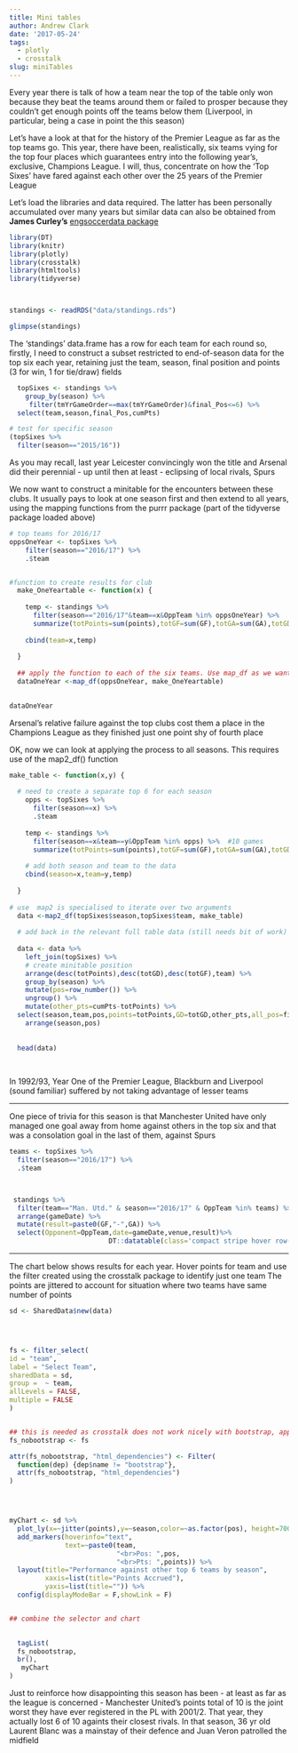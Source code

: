 ```yaml
---
title: Mini tables 
author: Andrew Clark
date: '2017-05-24'
tags:
  - plotly
  - crosstalk
slug: miniTables
---
```


Every year there is talk of how a team near the top of the table only won because they beat the teams around them or failed to prosper because they couldn't get enough points off the teams below them (Liverpool, in particular, being a case in point the this season)    


  Let's have a look at that for the history of the Premier League as far as the top teams go. This year, there have been, realistically, six teams vying for the top four places which guarantees entry into the following year's, exclusive, Champions League. I will, thus, concentrate on how the 'Top Sixes' have fared against each other over the 25 years of the Premier League
  
Let's load the libraries and data required. The latter has been personally accumulated over many years but similar data can also be obtained from **James Curley's** [engsoccerdata package](https://github.com/jalapic/engsoccerdata)
  
  
```r

library(DT)
library(knitr)
library(plotly)
library(crosstalk)
library(htmltools)
library(tidyverse)



standings <- readRDS("data/standings.rds")

glimpse(standings)


```

The 'standings' data.frame has a row for each team for each round so, 
firstly, I need to construct a subset  restricted to end-of-season data for the top six each year, retaining just the team, season, final position and points (3 for win, 1 for tie/draw) fields  

```r

  topSixes <- standings %>% 
    group_by(season) %>% 
     filter(tmYrGameOrder==max(tmYrGameOrder)&final_Pos<=6) %>% 
  select(team,season,final_Pos,cumPts)

# test for specific season
(topSixes %>% 
  filter(season=="2015/16"))

```
As you may recall, last year Leicester convincingly won the title and Arsenal did their perennial - up until then at least - eclipsing of local rivals, Spurs


We now want to construct a minitable for the encounters between these clubs. It usually pays to look at one season first and then extend to all years, using the mapping functions from the purrr package (part of the tidyverse package loaded above)

```r

# top teams for 2016/17
oppsOneYear <- topSixes %>% 
    filter(season=="2016/17") %>% 
    .$team


#function to create results for club
  make_OneYeartable <- function(x) {
   
    temp <- standings %>% 
      filter(season=="2016/17"&team==x&OppTeam %in% oppsOneYear) %>% 
      summarize(totPoints=sum(points),totGF=sum(GF),totGA=sum(GA),totGD=totGF-totGA)
    
    cbind(team=x,temp)
    
  }
 
  ## apply the function to each of the six teams. Use map_df as we want a data.frame as outcome
  dataOneYear <-map_df(oppsOneYear, make_OneYeartable)

  
dataOneYear

```

Arsenal's relative failure against the top clubs cost them a place in the Champions League as they finished just one point shy of fourth place

OK, now we can look at applying the process to all seasons. This requires use of the map2_df() function

```r

make_table <- function(x,y) {
    
  # need to create a separate top 6 for each season
    opps <- topSixes %>% 
      filter(season==x) %>% 
      .$team
    
    temp <- standings %>% 
      filter(season==x&team==y&OppTeam %in% opps) %>%  #10 games
      summarize(totPoints=sum(points),totGF=sum(GF),totGA=sum(GA),totGD=totGF-totGA)
    
    # add both season and team to the data
    cbind(season=x,team=y,temp)
    
  } 
  
# use  map2 is specialised to iterate over two arguments
  data <-map2_df(topSixes$season,topSixes$team, make_table) 
  
  # add back in the relevant full table data (still needs bit of work)
  
  data <- data %>% 
    left_join(topSixes) %>% 
    # create minitable position
    arrange(desc(totPoints),desc(totGD),desc(totGF),team) %>% 
    group_by(season) %>% 
    mutate(pos=row_number()) %>% 
    ungroup() %>% 
    mutate(other_pts=cumPts-totPoints) %>% 
  select(season,team,pos,points=totPoints,GD=totGD,other_pts,all_pos=final_Pos,all_pts=cumPts) %>% 
    arrange(season,pos)
  
 
  head(data)
  
  

```

In 1992/93, Year One of the Premier League, Blackburn and Liverpool (sound familiar) suffered by not taking advantage of lesser teams


---

One piece of trivia for this season is that Manchester United have only managed one goal away from home against others in the top six and that was a consolation goal in the last of them, against Spurs 

```r


teams <- topSixes %>% 
  filter(season=="2016/17") %>% 
  .$team



 standings %>%
  filter(team=="Man. Utd." & season=="2016/17" & OppTeam %in% teams) %>% 
  arrange(gameDate) %>% 
  mutate(result=paste0(GF,"-",GA)) %>% 
  select(Opponent=OppTeam,date=gameDate,venue,result)%>%
                         DT::datatable(class='compact stripe hover row-border order-column',rownames=FALSE,options= list(paging = FALSE, searching = FALSE,info=FALSE))
```

<!-- <iframe seamless src="../mini1/index.html" width="50%" height="300"></iframe> -->


---

The chart below shows results for each year. Hover points for team and use the filter created using the crosstalk package to identify just one team
The points are jittered to account for situation where two teams have same number of points


```r



sd <- SharedData$new(data)




fs <- filter_select(
id = "team",
label = "Select Team",
sharedData = sd,
group =  ~ team,
allLevels = FALSE,
multiple = FALSE
)


## this is needed as crosstalk does not work nicely with bootstrap, apparently
fs_nobootstrap <- fs

attr(fs_nobootstrap, "html_dependencies") <- Filter(
  function(dep) {dep$name != "bootstrap"},
  attr(fs_nobootstrap, "html_dependencies")
)




myChart <- sd %>% 
  plot_ly(x=~jitter(points),y=~season,color=~as.factor(pos), height=700) %>% 
  add_markers(hoverinfo="text",
              text=~paste0(team,
                           "<br>Pos: ",pos,
                           "<br>Pts: ",points)) %>% 
  layout(title="Performance against other top 6 teams by season",
         xaxis=list(title="Points Accrued"),
         yaxis=list(title="")) %>%
  config(displayModeBar = F,showLink = F)


## combine the selector and chart

 
  tagList(
  fs_nobootstrap,
  br(),
   myChart
)

```

Just to reinforce how disappointing this season has been - at least as far as the league is concerned - Manchester United's points total of 10 is the joint worst they have ever registered in the PL with 2001/2. That year, they actually lost 6 of 10 againts their closest rivals. In that season, 36 yr old Laurent Blanc was a mainstay of their defence and Juan Veron patrolled the midfield
